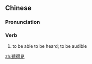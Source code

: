 {{also|听得见}}
==Chinese==
{{zh-forms|s=听得见|type=12}}

===Pronunciation===
{{zh-pron
|m=tīngdejiàn
|c=teng1 dak1 gin3,ting1 dak1 gin3,ting3 dak1 gin3
|c_note=teng1 dak1 gin3 - vernacular; ting1 dak1 gin3, ting3 dak1 gin3 - literary
|cat=v
}}

===Verb===
{{zh-verb}}

# to be able to be heard; to be audible

[[zh:聽得見]]
